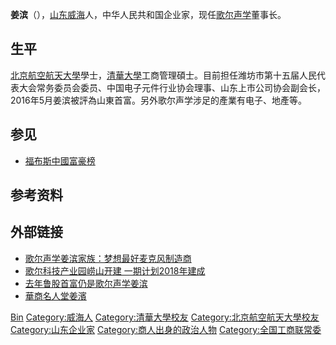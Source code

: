 {{expand|time=2016-08-26T05:35:14+00:00}}
'''姜滨'''（{{bd|1965年|}}），[[山东|山东]][[威海|威海]]人，中华人民共和国企业家，现任[[歌尔声学|歌尔声学]]董事长。

== 生平 ==
[[北京航空航天大學|北京航空航天大學]]學士，[[清華大學|清華大學]]工商管理碩士。目前担任潍坊市第十五届人民代表大会常务委员会委员、中国电子元件行业协会理事、山东上市公司协会副会长，2016年5月姜滨被評為山東首富。另外歌尔声学涉足的產業有电子、地產等。

== 参见 ==
*[[福布斯中國富豪榜|福布斯中國富豪榜]]

== 参考资料 ==
{{reflist}}

== 外部链接 ==
* [http://news.sina.com.cn/o/2016-04-14/doc-ifxriqqx2408274.shtml 歌尔声学姜滨家族：梦想最好麦克风制造商] {{Wayback|url=http://news.sina.com.cn/o/2016-04-14/doc-ifxriqqx2408274.shtml |date=20200330200433 }}
* [http://www.funxun.com/news/75/2016517101719.html 歌尔科技产业园崂山开建 一期计划2018年建成] {{Wayback|url=http://www.funxun.com/news/75/2016517101719.html |date=20170113012921 }}
* [http://news.sina.com.cn/o/2016-04-14/doc-ifxriqqx2408274.shtml 去年鲁股首富仍是歌尔声学姜滨] {{Wayback|url=http://news.sina.com.cn/o/2016-04-14/doc-ifxriqqx2408274.shtml |date=20200330200433 }}
* [http://www.hsmrt.com/jiangbin/6197.html 華商名人堂姜濱] {{Wayback|url=http://www.hsmrt.com/jiangbin/6197.html |date=20200330200442 }}

{{中国富豪榜}}
{{中华全国工商业联合会第十二届执行委员会}}

{{Authority control}}
{{DEFAULTSORT:Jiang姜}}
[[Category:姜姓|Bin]]
[[Category:威海人|Category:威海人]]
[[Category:清華大學校友|Category:清華大學校友]]
[[Category:北京航空航天大學校友|Category:北京航空航天大學校友]]
[[Category:山东企业家|Category:山东企业家]]
[[Category:商人出身的政治人物|Category:商人出身的政治人物]]
[[Category:全国工商联常委|Category:全国工商联常委]]